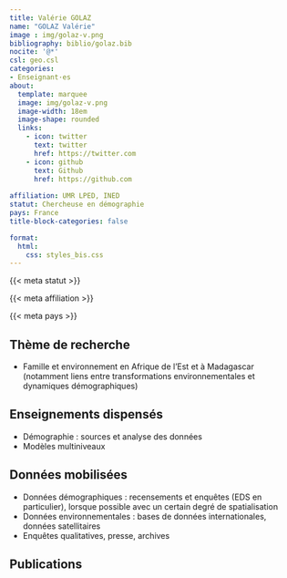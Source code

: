 ```yaml
---
title: Valérie GOLAZ
name: "GOLAZ Valérie"
image : img/golaz-v.png
bibliography: biblio/golaz.bib
nocite: '@*'
csl: geo.csl
categories: 
- Enseignant·es
about:
  template: marquee
  image: img/golaz-v.png
  image-width: 18em
  image-shape: rounded
  links:
    - icon: twitter
      text: twitter
      href: https://twitter.com
    - icon: github
      text: Github
      href: https://github.com
      
affiliation: UMR LPED, INED
statut: Chercheuse en démographie
pays: France
title-block-categories: false

format:
  html: 
    css: styles_bis.css
---
```


::: {#profil}
::: {#statut}
{{< meta statut >}}
:::

::: {#affiliation}
{{< meta affiliation >}}
:::

::: {#pays}
<i class="bi bi-globe2"></i> {{< meta pays >}}\
:::
:::

## <i class="bi bi-ui-checks-grid"></i> Thème de recherche

::: {#liste}
-   Famille et environnement en Afrique de l'Est et à Madagascar (notamment liens entre transformations environnementales et dynamiques démographiques)
:::

## <i class="bi bi-person-video3"></i> Enseignements dispensés

<div>

-   Démographie : sources et analyse des données
-   Modèles multiniveaux

</div>

## <i class="bi bi-clipboard-data"></i> Données mobilisées

-   Données démographiques : recensements et enquêtes (EDS en particulier), lorsque possible avec un certain degré de spatialisation
-   Données environnementales : bases de données internationales, données satellitaires
-   Enquêtes qualitatives, presse, archives

## <i class="bi bi-file-earmark-text"></i> Publications

::: {#refs}
:::
